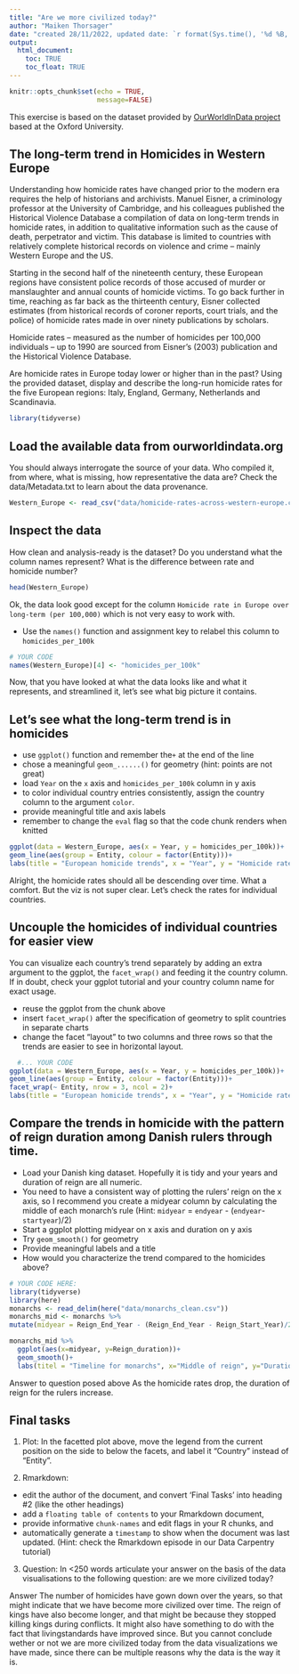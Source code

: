 ```yaml
---
title: "Are we more civilized today?"
author: "Maiken Thorsager"
date: "created 28/11/2022, updated date: `r format(Sys.time(), '%d %B, %Y')`"
output: 
  html_document:
    toc: TRUE
    toc_float: TRUE
---
```

```r
knitr::opts_chunk$set(echo = TRUE,
                      message=FALSE)
```
This exercise is based on the dataset provided by [OurWorldInData project](https://ourworldindata.org/homicides) based at the Oxford University.

## The long-term trend in Homicides in Western Europe

Understanding how homicide rates have changed prior to the modern era requires the help of historians and archivists. Manuel Eisner, a criminology professor at the University of Cambridge, and his colleagues published the Historical Violence Database \href{https://cjrc.osu.edu/research/interdisciplinary/hvd}: a compilation of data on long-term trends in homicide rates, in addition to qualitative information such as the cause of death, perpetrator and victim. This database is limited to countries with relatively complete historical records on violence and crime – mainly Western Europe and the US.

Starting in the second half of the nineteenth century, these European regions have consistent police records of those accused of murder or manslaughter and annual counts of homicide victims. To go back further in time, reaching as far back as the thirteenth century, Eisner collected estimates (from historical records of coroner reports, court trials, and the police) of homicide rates made in over ninety publications by scholars.

Homicide rates – measured as the number of homicides per 100,000 individuals – up to 1990 are sourced from Eisner’s (2003) publication and the Historical Violence Database. 

Are homicide rates in Europe today lower or higher than in the past? Using the provided dataset, display and describe the long-run homicide rates for the five European regions: Italy, England, Germany, Netherlands and Scandinavia.

```r
library(tidyverse)
```

## Load the available data from ourworldindata.org

You should always interrogate the source of your data. Who compiled it, from where, what is missing, how representative the data are? Check the data/Metadata.txt to learn about the data provenance.

```r
Western_Europe <- read_csv("data/homicide-rates-across-western-europe.csv")
```

## Inspect the data

How clean and analysis-ready is the dataset? Do you understand what the column names represent? What is the difference between rate and homicide number?

```r
head(Western_Europe)
```

Ok, the data look good except for the column `Homicide rate in Europe over long-term (per 100,000)` which is not very easy to work with.

- Use the `names()` function and assignment key to relabel this column to `homicides_per_100k` 

```r
# YOUR CODE
names(Western_Europe)[4] <- "homicides_per_100k"
```

Now, that you have looked at what the data looks like and what it represents, and streamlined it, let's see what big picture it contains.

## Let's see what the long-term trend is in homicides

- use `ggplot()` function and remember the`+` at the end of the line
- chose a meaningful `geom_......()`  for geometry (hint: points are not great)
- load `Year` on the `x` axis and `homicides_per_100k` column in y axis
- to color individual country entries consistently, assign the country column to the argument `color`.
- provide meaningful title and axis labels
- remember to change the `eval` flag so that the code chunk renders when knitted 

```r
ggplot(data = Western_Europe, aes(x = Year, y = homicides_per_100k))+
geom_line(aes(group = Entity, colour = factor(Entity)))+
labs(title = "European homicide trends", x = "Year", y = "Homicide rate", colour = "European regions")
```
Alright, the homicide rates should all be descending over time. What a comfort. But the viz is not super clear. Let's check the rates for individual countries.

## Uncouple the homicides of individual countries for easier view

You can visualize each country's trend separately by adding an extra argument to the ggplot, the `facet_wrap()` and feeding it the country column. If in doubt, check your ggplot tutorial and your country column name for exact usage.

- reuse the ggplot from the chunk above
- insert `facet_wrap()` after the specification of geometry to split countries in separate charts
- change the facet "layout" to two columns and three rows so that the trends are easier to see in horizontal layout. 


```r
  #... YOUR CODE
ggplot(data = Western_Europe, aes(x = Year, y = homicides_per_100k))+
geom_line(aes(group = Entity, colour = factor(Entity)))+
facet_wrap(~ Entity, nrow = 3, ncol = 2)+  
labs(title = "European homicide trends", x = "Year", y = "Homicide rate", colour = "European regions")
```

## Compare the trends in homicide with the pattern of reign duration among Danish rulers through time.

- Load your Danish king dataset. Hopefully it is tidy and your years and duration of reign are all numeric.
- You need to have a consistent way of plotting the rulers' reign on the x axis, so I recommend you create a midyear column by calculating the middle of each monarch's rule (Hint: `midyear` = `endyear` - (`endyear`-`startyear`)/2)
- Start a ggplot plotting midyear on x axis and duration on y axis
- Try `geom_smooth()` for geometry 
- Provide meaningful labels and a title
- How would you characterize the trend compared to the homicides above?

```r
# YOUR CODE HERE:
library(tidyverse)
library(here)
monarchs <- read_delim(here("data/monarchs_clean.csv")) 
monarchs_mid <- monarchs %>% 
mutate(midyear = Reign_End_Year - (Reign_End_Year - Reign_Start_Year)/2)
```

```r
monarchs_mid %>% 
  ggplot(aes(x=midyear, y=Reign_duration))+
  geom_smooth()+
  labs(titel = "Timeline for monarchs", x="Middle of reign", y="Duration of reign")
```
  Answer to question posed above
As the homicide rates drop, the duration of reign for the rulers increase. 

## Final tasks

1) Plot: In the facetted plot above, move the legend from the current position on the side to below the facets, and label it "Country" instead of "Entity".

2) Rmarkdown: 

  - edit the author of the document, and convert 'Final Tasks' into heading #2 (like the other headings) 
  - add a `floating table of contents` to your Rmarkdown document, 
  - provide informative `chunk-names` and edit flags in your R chunks, and
  - automatically generate a `timestamp` to show when the document was last updated. (Hint: check the Rmarkdown episode in our Data Carpentry tutorial)

3) Question: In <250 words articulate your answer on the basis of the data visualisations to the following question: are we more civilized today?

  Answer
The number of homicides have gown down over the years, so that might indicate that we have become more civilized over time. The reign of kings have also become longer, and that might be because they stopped killing kings during conflicts. It might also have something to do with the fact that livingstandards have improved since. But you cannot conclude wether or not we are more civilized today from the data visualizations we have made, since there can be multiple reasons why the data is the way it is.  